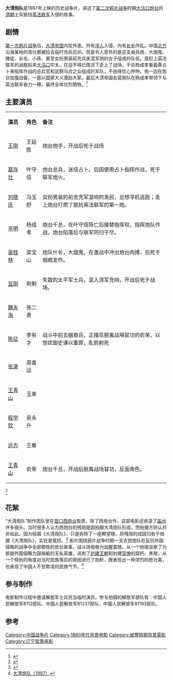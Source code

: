 {{Infobox Film 
|  name           = 大清炮队
|  image            = 
|  director       = [[陈国军|陈国军]]
|  writer         = [[远方|远方]]<br>[[郁琦|郁琦]]
|  starring       = [[刘晓庆|刘晓庆]]<br>[[葛存壮|葛存壮]]<br>[[王刚|王刚]]<br> [[辛明|辛明]]
|  cinematography = 
|  editing        = 
|  released       = 1987年
|  runtime        = 150分钟
|  country        = {{CHN}}
| language        = [[普通话|普通话]]、[[英语|英语]]、 
|}}
'''大清炮队'''是1987年上映的历史战争片，讲述了[[第二次鸦片战争|第二次鸦片战争]]时期[[大沽口炮台|大沽口炮台]]的[[清朝|清朝]]士兵抵挡[[英法联军|英法联军]]入侵的故事。
== 剧情 ==
[[第一次鸦片战争|第一次鸦片战争]]后，[[大清帝国|大清帝国]]内忧外患。外有[[洋人|洋人]]入侵，内有[[长毛|长毛]]作乱。中国[[北方|北方]]沿海某地的青壮都被拉去临时充兵应卯。但是令人意外的是这支由兵痞，大烟鬼、赌徒、长毛、小孩、甚至女扮男装前充兵来混军饷的女子组成的队伍，竟赶上英法联军的战舰前来[[大沽口|大沽口]]叩关。在迫不得已情况下走上了战场。千总杨成孝看着靠占卜来指挥作战的总兵官和这群乌合之众组成的军队，不由得忧心忡忡。他一边在炮台加强战备，一面以国家大义激励大家。最后大清帝国右营炮队在杨成孝带领下与英法联军奋力一搏，最终全体壮烈牺牲。<ref>{{Cite web |url=http://movie.douban.com/subject/2256036/ |title=大清炮队 (1987) 豆瓣 |accessdate=2014-06-10 |archive-date=2014-07-14 |archive-url=https://web.archive.org/web/20140714175234/http://movie.douban.com/subject/2256036/ |dead-url=no }}</ref>

== 主要演员 ==
{|class="wikitable " width="70%"
|- style="background:cornflowerblue; color:white" align=center
|style="width:8%"| '''演员''' ||style="width:7%"| '''角色''' ||style="width:55%"| '''备注''' 
|-
| [[王刚|王刚]] || 王延胜 || 炮台炮手，开战后死于战场
|-
| [[葛存壮|葛存壮]] || 叶守信 || 炮台总兵，迷信占卜。后因使用占卜指挥作战，死于联军炮火。
|- 
| [[刘晓庆|刘晓庆]] || 冯玉舒 ||女扮男装的前去充军混响的渔民，总想寻机逃跑；走上炮台打燃了抵抗英法联军的第一炮。 
|-
| [[辛明|辛明]] || 杨成孝 || 炮台千总，在叶守信阵亡后接替指挥权，指挥炮队作战，炮台陷落后与联军同归于尽。
|-
| [[吴桂林|吴桂林]] || 梁宝山|| 炮队什长，大烟鬼，在激战中冲出炮台肉搏，后死于烟瘾发作。
|-
| [[显刚|显刚]] || 狗剩 ||失散的太平军士兵，混入清军充响，开战后死于战场。
|-
| [[魏永海|魏永海]] ||张二贵 || 
|-
| [[陈征|陈征]] || 李有才 ||战斗中前去搬救兵，正撞见脱离战場冒功的俞荣，以惊扰御史课以重罪，乱箭射死
|-
| [[张涛|张涛]] ||周喜运 || 
|-
| [[王青山|王青山]] ||玉荣 || 
|-
| [[程学钦|程学钦]] ||吴永升 ||
|-
| [[远方|远方]] ||王春 || 
|-
| [[王青山|王青山]]|| 俞荣||炮台千总，开战后脱离战场冒功，反面角色。
|}<ref>{{Cite web |url=http://www.m1905.com/vod/play/303618.shtml#guessYouLike |title=大清炮队 高清 > 内地 > 剧情 / 战争 |access-date=2014-06-10 |archive-date=2014-06-28 |archive-url=https://web.archive.org/web/20140628211922/http://www.m1905.com/vod/play/303618.shtml#guessYouLike |dead-url=no }}</ref>

==花絮==
“大清炮队”制作团队曾在[[西炮台遗址|营口西炮台]]取景，除了西炮台外，这部电影还收录了[[盖州|盖州]]许多镜头。当时很多人认为西炮台的残炮是因拍摄大清炮队形成，而拍摄方则认并非如此。因为拍摄《大清炮队》，只是拆除了一座瞭望楼，将残炮的成因归咎于拍摄《大清炮队》，实在是冤枉。<ref>{{Cite web |url=http://news.idoican.com.cn/ykouwb/html/2012-09/27/content_4445312.htm?div=-1 |title=那些在营口拍摄的电影 |access-date=2014-06-10 |archive-date=2014-07-14 |archive-url=https://web.archive.org/web/20140714165135/http://news.idoican.com.cn/ykouwb/html/2012-09/27/content_4445312.htm?div=-1 |dead-url=yes }}</ref>
影片围绕鸦片战争时期一支农民炮队在反抗外国侵略的战争中全部牺牲的悲壮故事，战斗场面极为血腥震撼，从一个侧面讴歌了为抵御外国侵略为国捐躯的无名英雄，讽刺了[[封建王朝|封建王朝]]和封建[[官僚|官僚]]的腐朽、黑暗，从一个特别的角度对当时民族落后的原因进行了剖析，既表现出一种浓烈的悲壮美，也表现了中国人不甘欺凌的民族气节。<ref>[http://www.m1905.com/mdb/film/303617/scenario/ 大清炮队（1987）]</ref>

==参与制作==
电影制作过程中邀请解放军士兵充当临时演员，参与拍摄的解放军部队有：中国人民解放军8112部队、中国人民解放军81237部队、中国人民解放军81193部队。

==参考==
{{reflist}}

[[Category:中国战争片|Category:中国战争片]]
[[Category:1860年代背景电影|Category:1860年代背景电影]]
[[Category:咸豐時期背景電影|Category:咸豐時期背景電影]]
[[Category:辽宁取景电影|Category:辽宁取景电影]]